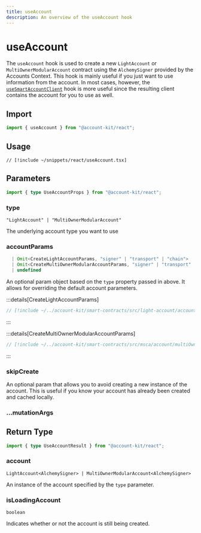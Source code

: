 ```yaml
---
title: useAccount
description: An overview of the useAccount hook
---
```


# useAccount

The `useAccount` hook is used to create a new `LightAccount` or `MultiOwnerModularAccount` contract using the `AlchemySigner` provided by the Accounts Context. This hook is mainly useful if you just want to use information from the account. In most cases, however, the [`useSmartAccountClient`](/react/useSmartAccountClient) hook is more useful since the resulting client contains the account for you to use as well.

## Import

```ts
import { useAccount } from "@account-kit/react";
```

## Usage

```tsx [useAccount.tsx]
// [!include ~/snippets/react/useAccount.tsx]
```

## Parameters

```ts
import { type UseAccountProps } from "@account-kit/react";
```

### type

`"LightAccount" | "MultiOwnerModularAccount"`

The underlying account type you want to use

### accountParams

```ts
  | Omit<CreateLightAccountParams, "signer" | "transport" | "chain">
  | Omit<CreateMultiOwnerModularAccountParams, "signer" | "transport" | "chain">
  | undefined
```

An optional param object based on the `type` property passed in above. It allows for overriding the default account parameters.

:::details[CreateLightAccountParams]

```ts [types.ts]
// [!include ~/../account-kit/smart-contracts/src/light-account/accounts/account.ts:createlightaccountparams]
```

:::

:::details[CreateMultiOwnerModularAccountParams]

```ts [types.ts]
// [!include ~/../account-kit/smart-contracts/src/msca/account/multiOwnerAccount.ts:CreateMultiOwnerModularAccountParams]
```

:::

### skipCreate

An optional param that allows you to avoid creating a new instance of the account. This is useful if you know your account has already been created and cached locally.

### ...mutationArgs


<BaseHookMutationArgs />

## Return Type

```ts
import { type UseAccountResult } from "@account-kit/react";
```

### account

`LightAccount<AlchemySigner> | MultiOwnerModularAccount<AlchemySigner>`

An instance of the account specified by the `type` parameter.

### isLoadingAccount

`boolean`

Indicates whether or not the account is still being created.
